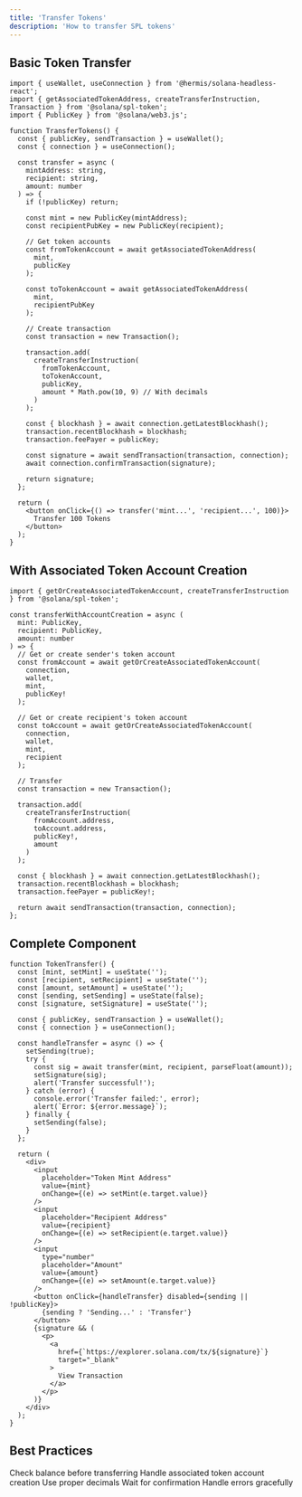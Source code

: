 ```yaml
---
title: 'Transfer Tokens'
description: 'How to transfer SPL tokens'
---
```


## Basic Token Transfer

```tsx
import { useWallet, useConnection } from '@hermis/solana-headless-react';
import { getAssociatedTokenAddress, createTransferInstruction, Transaction } from '@solana/spl-token';
import { PublicKey } from '@solana/web3.js';

function TransferTokens() {
  const { publicKey, sendTransaction } = useWallet();
  const { connection } = useConnection();

  const transfer = async (
    mintAddress: string,
    recipient: string,
    amount: number
  ) => {
    if (!publicKey) return;

    const mint = new PublicKey(mintAddress);
    const recipientPubKey = new PublicKey(recipient);

    // Get token accounts
    const fromTokenAccount = await getAssociatedTokenAddress(
      mint,
      publicKey
    );

    const toTokenAccount = await getAssociatedTokenAddress(
      mint,
      recipientPubKey
    );

    // Create transaction
    const transaction = new Transaction();

    transaction.add(
      createTransferInstruction(
        fromTokenAccount,
        toTokenAccount,
        publicKey,
        amount * Math.pow(10, 9) // With decimals
      )
    );

    const { blockhash } = await connection.getLatestBlockhash();
    transaction.recentBlockhash = blockhash;
    transaction.feePayer = publicKey;

    const signature = await sendTransaction(transaction, connection);
    await connection.confirmTransaction(signature);

    return signature;
  };

  return (
    <button onClick={() => transfer('mint...', 'recipient...', 100)}>
      Transfer 100 Tokens
    </button>
  );
}
```

## With Associated Token Account Creation

```tsx
import { getOrCreateAssociatedTokenAccount, createTransferInstruction } from '@solana/spl-token';

const transferWithAccountCreation = async (
  mint: PublicKey,
  recipient: PublicKey,
  amount: number
) => {
  // Get or create sender's token account
  const fromAccount = await getOrCreateAssociatedTokenAccount(
    connection,
    wallet,
    mint,
    publicKey!
  );

  // Get or create recipient's token account
  const toAccount = await getOrCreateAssociatedTokenAccount(
    connection,
    wallet,
    mint,
    recipient
  );

  // Transfer
  const transaction = new Transaction();

  transaction.add(
    createTransferInstruction(
      fromAccount.address,
      toAccount.address,
      publicKey!,
      amount
    )
  );

  const { blockhash } = await connection.getLatestBlockhash();
  transaction.recentBlockhash = blockhash;
  transaction.feePayer = publicKey!;

  return await sendTransaction(transaction, connection);
};
```

## Complete Component

```tsx
function TokenTransfer() {
  const [mint, setMint] = useState('');
  const [recipient, setRecipient] = useState('');
  const [amount, setAmount] = useState('');
  const [sending, setSending] = useState(false);
  const [signature, setSignature] = useState('');

  const { publicKey, sendTransaction } = useWallet();
  const { connection } = useConnection();

  const handleTransfer = async () => {
    setSending(true);
    try {
      const sig = await transfer(mint, recipient, parseFloat(amount));
      setSignature(sig);
      alert('Transfer successful!');
    } catch (error) {
      console.error('Transfer failed:', error);
      alert(`Error: ${error.message}`);
    } finally {
      setSending(false);
    }
  };

  return (
    <div>
      <input
        placeholder="Token Mint Address"
        value={mint}
        onChange={(e) => setMint(e.target.value)}
      />
      <input
        placeholder="Recipient Address"
        value={recipient}
        onChange={(e) => setRecipient(e.target.value)}
      />
      <input
        type="number"
        placeholder="Amount"
        value={amount}
        onChange={(e) => setAmount(e.target.value)}
      />
      <button onClick={handleTransfer} disabled={sending || !publicKey}>
        {sending ? 'Sending...' : 'Transfer'}
      </button>
      {signature && (
        <p>
          <a
            href={`https://explorer.solana.com/tx/${signature}`}
            target="_blank"
          >
            View Transaction
          </a>
        </p>
      )}
    </div>
  );
}
```

## Best Practices

<Check>Check balance before transferring</Check>
<Check>Handle associated token account creation</Check>
<Check>Use proper decimals</Check>
<Check>Wait for confirmation</Check>
<Check>Handle errors gracefully</Check>
